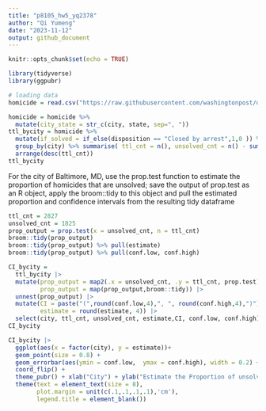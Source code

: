 ```yaml
---
title: "p8105_hw5_yq2378"
author: "Qi Yumeng"
date: "2023-11-12"
output: github_document
---
```


```r
knitr::opts_chunk$set(echo = TRUE)
```

```r
library(tidyverse)
library(ggpubr)
```


```r
# loading data
homicide = read.csv("https://raw.githubusercontent.com/washingtonpost/data-homicides/master/homicide-data.csv")
```

```r
homicide = homicide %>% 
  mutate(city_state = str_c(city, state, sep=", ")) 
ttl_bycity = homicide %>% 
  mutate(if_solved = if_else(disposition == "Closed by arrest",1,0 )) %>% 
  group_by(city) %>% summarise( ttl_cnt = n(), unsolved_cnt = n() - sum(if_solved), .groups = "keep") %>%
  arrange(desc(ttl_cnt)) 
ttl_bycity
```

For the city of Baltimore, MD, use the prop.test function to estimate the proportion of homicides that are unsolved; save the output of prop.test as an R object, apply the broom::tidy to this object and pull the estimated proportion and confidence intervals from the resulting tidy dataframe

```r
ttl_cnt = 2827
unsolved_cnt = 1825
prop_output = prop.test(x = unsolved_cnt, n = ttl_cnt)
broom::tidy(prop_output)
broom::tidy(prop_output) %>% pull(estimate)
broom::tidy(prop_output) %>% pull(conf.low, conf.high)
```

```r
CI_bycity = 
  ttl_bycity |>
  mutate(prop_output = map2(.x = unsolved_cnt, .y = ttl_cnt, prop.test),
         prop_output = map(prop_output,broom::tidy)) |> 
  unnest(prop_output) |>
  mutate(CI = paste("(",round(conf.low,4),", ", round(conf.high,4),")"),
         estimate = round(estimate, 4)) |>
  select(city, ttl_cnt, unsolved_cnt, estimate,CI, conf.low, conf.high)
CI_bycity
```

```r
CI_bycity |>
  ggplot(aes(x = factor(city), y = estimate))+ 
  geom_point(size = 0.8) + 
  geom_errorbar(aes(ymin = conf.low,  ymax = conf.high), width = 0.2) + 
  coord_flip() + 
  theme_pubr() + xlab("City") + ylab("Estimate the Proportion of unsolved homicides") +
  theme(text = element_text(size = 8),
        plot.margin = unit(c(.1,.1,.1,.1),'cm'),
        legend.title = element_blank())

```
